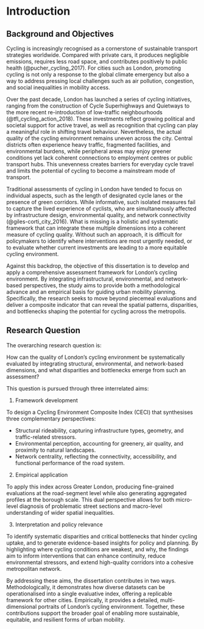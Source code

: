 # Introduction

```{=latex}
\pagenumbering{arabic} 
```

## Background and Objectives

Cycling is increasingly recognised as a cornerstone of sustainable transport strategies worldwide. Compared with private cars, it produces negligible emissions, requires less road space, and contributes positively to public health (@pucher_cycling_2017). For cities such as London, promoting cycling is not only a response to the global climate emergency but also a way to address pressing local challenges such as air pollution, congestion, and social inequalities in mobility access.

Over the past decade, London has launched a series of cycling initiatives, ranging from the construction of Cycle Superhighways and Quietways to the more recent re-introduction of low-traffic neighbourhoods (@tfl_cycling_action_2018). These investments reflect growing political and societal support for active travel, as well as recognition that cycling can play a meaningful role in shifting travel behaviour. Nevertheless, the actual quality of the cycling environment remains uneven across the city. Central districts often experience heavy traffic, fragmented facilities, and environmental burdens, while peripheral areas may enjoy greener conditions yet lack coherent connections to employment centres or public transport hubs. This unevenness creates barriers for everyday cycle travel and limits the potential of cycling to become a mainstream mode of transport.

Traditional assessments of cycling in London have tended to focus on individual aspects, such as the length of designated cycle lanes or the presence of green corridors. While informative, such isolated measures fail to capture the lived experience of cyclists, who are simultaneously affected by infrastructure design, environmental quality, and network connectivity (@giles-corti_city_2016). What is missing is a holistic and systematic framework that can integrate these multiple dimensions into a coherent measure of cycling quality. Without such an approach, it is difficult for policymakers to identify where interventions are most urgently needed, or to evaluate whether current investments are leading to a more equitable cycling environment.

Against this backdrop, the objective of this dissertation is to develop and apply a comprehensive assessment framework for London’s cycling environment. By integrating infrastructural, environmental, and network-based perspectives, the study aims to provide both a methodological advance and an empirical basis for guiding urban mobility planning. Specifically, the research seeks to move beyond piecemeal evaluations and deliver a composite indicator that can reveal the spatial patterns, disparities, and bottlenecks shaping the potential for cycling across the metropolis.

## Research Question

The overarching research question is:

How can the quality of London’s cycling environment be systematically evaluated by integrating structural, environmental, and network-based dimensions, and what disparities and bottlenecks emerge from such an assessment?

This question is pursued through three interrelated aims:

1. Framework development 

To design a Cycling Environment Composite Index (CECI) that synthesises three complementary perspectives:  

* Structural rideability, capturing infrastructure types, geometry, and traffic-related stressors.  
* Environmental perception, accounting for greenery, air quality, and proximity to natural landscapes.  
* Network centrality, reflecting the connectivity, accessibility, and functional performance of the road system.  

2. Empirical application

To apply this index across Greater London, producing fine-grained evaluations at the road-segment level while also generating aggregated profiles at the borough scale. This dual perspective allows for both micro-level diagnosis of problematic street sections and macro-level understanding of wider spatial inequalities.

3. Interpretation and policy relevance

To identify systematic disparities and critical bottlenecks that hinder cycling uptake, and to generate evidence-based insights for policy and planning. By highlighting where cycling conditions are weakest, and why, the findings aim to inform interventions that can enhance continuity, reduce environmental stressors, and extend high-quality corridors into a cohesive metropolitan network.

By addressing these aims, the dissertation contributes in two ways. Methodologically, it demonstrates how diverse datasets can be operationalised into a single evaluative index, offering a replicable framework for other cities. Empirically, it provides a detailed, multi-dimensional portraits of London’s cycling environment. Together, these contributions support the broader goal of enabling more sustainable, equitable, and resilient forms of urban mobility.

